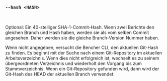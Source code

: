 ### `--hash <HASH>`

<br />

Optional: Ein 40-stelliger SHA-1-Commit-Hash.
Wenn zwei Berichte den gleichen Branch und Hash haben, werden sie als vom selben Commit angesehen.
Daher werden sie die gleiche Branch-Version Nummer haben.

Wenn nicht angegeben, versucht die Bencher CLI, den aktuellen Git-Hash zu finden.
Es beginnt mit der Suche nach einem Git-Repository im aktuellen Arbeitsverzeichnis.
Wenn dies nicht erfolgreich ist, wechselt es zu seinem übergeordneten Verzeichnis und wiederholt den Vorgang bis zum Stammverzeichnis.
Wenn ein Git-Repository gefunden wird, dann wird der Git-Hash des HEAD der aktuellen Branch verwendet.